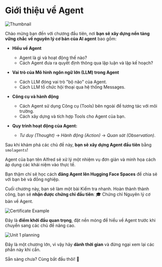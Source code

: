 # Giới thiệu về Agent

<img src="https://huggingface.co/datasets/agents-course/course-images/resolve/main/en/unit1/thumbnail.jpg" alt="Thumbnail"/>

Chào mừng bạn đến với chương đầu tiên, nơi **bạn sẽ xây dựng nền tảng vững chắc về nguyên lý cơ bản của AI agent** bao gồm:

- **Hiểu về Agent**  
  - Agent là gì và hoạt động thế nào?  
  - Cách Agent đưa ra quyết định thông qua lập luận và lập kế hoạch?

- **Vai trò của Mô hình ngôn ngữ lớn (LLM) trong Agent**  
  - Cách LLM đóng vai trò "bộ não" của Agent.  
  - Cách LLM tổ chức hội thoại qua hệ thống Messages.

- **Công cụ và hành động**  
  - Cách Agent sử dụng Công cụ (Tools) bên ngoài để tương tác với môi trường.  
  - Cách xây dựng và tích hợp Tools cho Agent của bạn.

- **Quy trình hoạt động của Agent:** 
  - *Tư duy (Thought)* → *Hành động (Action)* → *Quan sát (Observation)*.

Sau khi khám phá các chủ đề này, **bạn sẽ xây dựng Agent đầu tiên** bằng `smolagents`!

Agent của bạn tên Alfred sẽ xử lý một nhiệm vụ đơn giản và minh họa cách áp dụng các khái niệm vào thực tế.

Bạn thậm chí sẽ học cách **đăng Agent lên Hugging Face Spaces** để chia sẻ với bạn bè và đồng nghiệp.

Cuối chương này, bạn sẽ làm một bài Kiểm tra nhanh. Hoàn thành thành công, bạn sẽ **nhận được chứng chỉ đầu tiên**: 🎓 Chứng chỉ Nguyên lý cơ bản về Agent.

<img src="https://huggingface.co/datasets/agents-course/course-images/resolve/main/en/unit1/certificate-example.jpg" alt="Certificate Example"/>

Đây là **điểm khởi đầu quan trọng**, đặt nền móng để hiểu về Agent trước khi chuyển sang các chủ đề nâng cao.

<img src="https://huggingface.co/datasets/agents-course/course-images/resolve/main/en/unit1/whiteboard-no-check.jpg" alt="Unit 1 planning"/>

Đây là một chương lớn, vì vậy hãy **dành thời gian** và đừng ngại xem lại các phần này khi cần.

Sẵn sàng chưa? Cùng bắt đầu thôi! 🚀